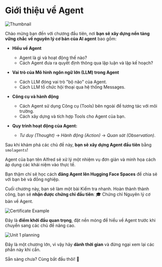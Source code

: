 # Giới thiệu về Agent

<img src="https://huggingface.co/datasets/agents-course/course-images/resolve/main/en/unit1/thumbnail.jpg" alt="Thumbnail"/>

Chào mừng bạn đến với chương đầu tiên, nơi **bạn sẽ xây dựng nền tảng vững chắc về nguyên lý cơ bản của AI agent** bao gồm:

- **Hiểu về Agent**  
  - Agent là gì và hoạt động thế nào?  
  - Cách Agent đưa ra quyết định thông qua lập luận và lập kế hoạch?

- **Vai trò của Mô hình ngôn ngữ lớn (LLM) trong Agent**  
  - Cách LLM đóng vai trò "bộ não" của Agent.  
  - Cách LLM tổ chức hội thoại qua hệ thống Messages.

- **Công cụ và hành động**  
  - Cách Agent sử dụng Công cụ (Tools) bên ngoài để tương tác với môi trường.  
  - Cách xây dựng và tích hợp Tools cho Agent của bạn.

- **Quy trình hoạt động của Agent:** 
  - *Tư duy (Thought)* → *Hành động (Action)* → *Quan sát (Observation)*.

Sau khi khám phá các chủ đề này, **bạn sẽ xây dựng Agent đầu tiên** bằng `smolagents`!

Agent của bạn tên Alfred sẽ xử lý một nhiệm vụ đơn giản và minh họa cách áp dụng các khái niệm vào thực tế.

Bạn thậm chí sẽ học cách **đăng Agent lên Hugging Face Spaces** để chia sẻ với bạn bè và đồng nghiệp.

Cuối chương này, bạn sẽ làm một bài Kiểm tra nhanh. Hoàn thành thành công, bạn sẽ **nhận được chứng chỉ đầu tiên**: 🎓 Chứng chỉ Nguyên lý cơ bản về Agent.

<img src="https://huggingface.co/datasets/agents-course/course-images/resolve/main/en/unit1/certificate-example.jpg" alt="Certificate Example"/>

Đây là **điểm khởi đầu quan trọng**, đặt nền móng để hiểu về Agent trước khi chuyển sang các chủ đề nâng cao.

<img src="https://huggingface.co/datasets/agents-course/course-images/resolve/main/en/unit1/whiteboard-no-check.jpg" alt="Unit 1 planning"/>

Đây là một chương lớn, vì vậy hãy **dành thời gian** và đừng ngại xem lại các phần này khi cần.

Sẵn sàng chưa? Cùng bắt đầu thôi! 🚀